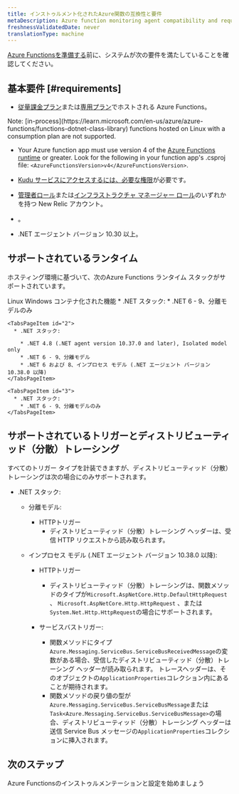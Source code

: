 ```yaml
---
title: インストゥルメント化されたAzure関数の互換性と要件
metaDescription: Azure function monitoring agent compatibility and requirements.
freshnessValidatedDate: never
translationType: machine
---
```


[Azure Functionsを準備する](/docs/serverless-function-monitoring/azure-function-monitoring/install-serverless-azure-monitoring/)前に、システムが次の要件を満たしていることを確認してください。

## 基本要件 [#requirements]

* [従量課金プラン](https://learn.microsoft.com/en-us/azure/azure-functions/consumption-plan)または[専用プラン](https://learn.microsoft.com/en-us/azure/azure-functions/dedicated-plan)でホストされる Azure Functions。

<Callout variant="important">
  Note: [in-process](https://learn.microsoft.com/en-us/azure/azure-functions/functions-dotnet-class-library) functions hosted on Linux with a consumption plan are not supported.
</Callout>

* Your Azure function app must use version 4 of the [Azure Functions runtime](https://learn.microsoft.com/en-us/azure/azure-functions/functions-versions) or greater. Look for the following in your function app&apos;s .csproj file: `<AzureFunctionsVersion>v4</AzureFunctionsVersion>`.

* [Kudu サービスにアクセスするには、必要な権限](https://learn.microsoft.com/en-us/azure/app-service/resources-kudu#access-kudu-for-your-app)が必要です。

* [管理者ロール](/docs/accounts/original-accounts-billing/original-users-roles/users-roles-original-user-model/#roles)または[インフラストラクチャ マネージャー ロール](/docs/accounts/original-accounts-billing/original-users-roles/users-roles-original-user-model#add-on)のいずれかを持つ New Relic アカウント。

* <InlinePopover type="userKey" />。

* .NET エージェント バージョン 10.30 以上。

## サポートされているランタイム

ホスティング環境に基づいて、次のAzure Functions ランタイム スタックがサポートされています。

<Tabs>
  <TabsBar>
    <TabsBarItem id="1">Linux</TabsBarItem> <TabsBarItem id="2">Windows</TabsBarItem> <TabsBarItem id="3">コンテナ化された機能</TabsBarItem>
  </TabsBar>

  <TabsPages>
    <TabsPageItem id="1">
      * .NET スタック:
        * .NET 6 - 9、分離モデルのみ
    </TabsPageItem>

    <TabsPageItem id="2">
      * .NET スタック:

        * .NET 4.8 (.NET agent version 10.37.0 and later), Isolated model only
        * .NET 6 - 9、分離モデル
        * .NET 6 および 8、インプロセス モデル (.NET エージェント バージョン 10.38.0 以降)
    </TabsPageItem>

    <TabsPageItem id="3">
      * .NET スタック:
        * .NET 6 - 9、分離モデルのみ
    </TabsPageItem>
  </TabsPages>
</Tabs>

## サポートされているトリガーとディストリビューティッド（分散）トレーシング

すべてのトリガー タイプを計装できますが、ディストリビューティッド（分散）トレーシングは次の場合にのみサポートされます。

* .NET スタック:

  * 分離モデル:
    * HTTPトリガー
      * ディストリビューティッド（分散）トレーシング ヘッダーは、受信 HTTP リクエストから読み取られます。

  * インプロセス モデル (.NET エージェント バージョン 10.38.0 以降):

    * HTTPトリガー
      * ディストリビューティッド（分散）トレーシングは、関数メソッドのタイプが`Microsoft.AspNetCore.Http.DefaultHttpRequest` 、 `Microsoft.AspNetCore.Http.HttpRequest` 、または`System.Net.Http.HttpRequest`の場合にサポートされます。

    * サービスバストリガー:

      * 関数メソッドにタイプ`Azure.Messaging.ServiceBus.ServiceBusReceivedMessage`の変数がある場合、受信したディストリビューティッド（分散）トレーシング ヘッダーが読み取られます。 トレースヘッダーは、そのオブジェクトの`ApplicationProperties`コレクション内にあることが期待されます。
      * 関数メソッドの戻り値の型が`Azure.Messaging.ServiceBus.ServiceBusMessage`または`Task<Azure.Messaging.ServiceBus.ServiceBusMessage>`の場合、ディストリビューティッド（分散）トレーシング ヘッダーは送信 Service Bus メッセージの`ApplicationProperties`コレクションに挿入されます。

## 次のステップ

<DocTiles>
  <DocTile title="Install and configure Azure Functions monitoring" path="/docs/serverless-function-monitoring/azure-function-monitoring/install-serverless-azure-monitoring">
    Azure Functionsのインストゥルメンテーションと設定を始めましょう
  </DocTile>
</DocTiles>